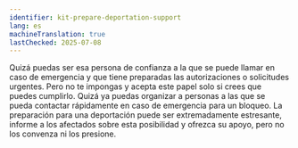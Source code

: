 ```yaml
---
identifier: kit-prepare-deportation-support
lang: es
machineTranslation: true
lastChecked: 2025-07-08
---
```


Quizá puedas ser esa persona de confianza a la que se puede llamar en caso de emergencia y que tiene preparadas las autorizaciones o solicitudes urgentes. Pero no te impongas y acepta este papel solo si crees que puedes cumplirlo. Quizá ya puedas organizar a personas a las que se pueda contactar rápidamente en caso de emergencia para un bloqueo.
La preparación para una deportación puede ser extremadamente estresante, informe a los afectados sobre esta posibilidad y ofrezca su apoyo, pero no los convenza ni los presione.
